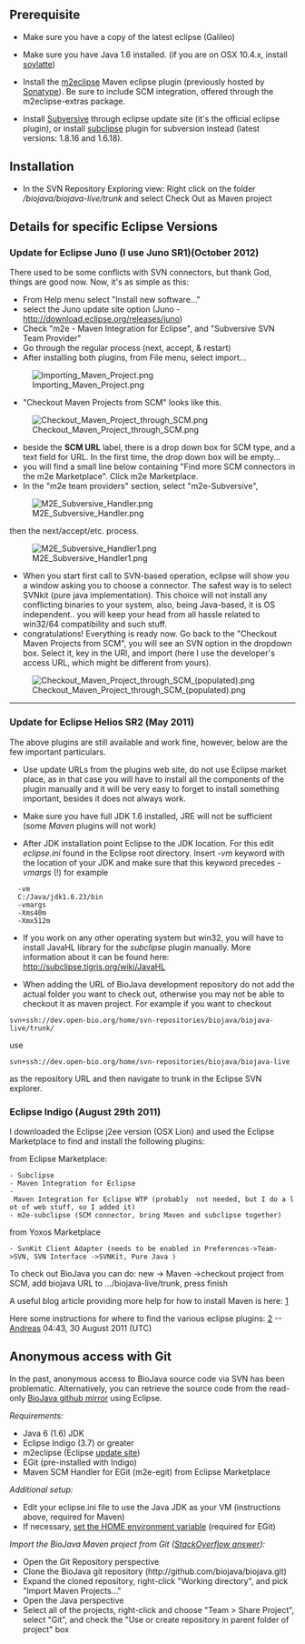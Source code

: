 == Prerequisite ==

* Make sure you have a copy of the latest eclipse (Galileo)

* Make sure you have Java 1.6 installed. (if you are on OSX 10.4.x, install [http://landonf.bikemonkey.org/static/soylatte/ soylatte])

* Install the [http://eclipse.org/m2e/ m2eclipse] Maven eclipse plugin (previously hosted by [http://m2eclipse.sonatype.org/ Sonatype]). Be sure to include SCM integration, offered through the m2eclipse-extras package.

* Install [http://www.eclipse.org/subversive/ Subversive] through eclipse update site (it's the official eclipse plugin), or install [http://subclipse.tigris.org/ subclipse] plugin for subversion instead (latest versions: 1.8.16 and 1.6.18).

== Installation ==

* In the SVN Repository Exploring view: Right click on the folder <i>/biojava/biojava-live/trunk</i> and select Check  Out as Maven project


== Details for specific Eclipse Versions ==

=== Update for Eclipse Juno (I use Juno SR1)(October 2012) ===
There used to be some conflicts with SVN connectors, but thank God, things are good now.
Now, it's as simple as this:

* From Help menu select "Install new software..."
* select the Juno update site option (Juno - http://download.eclipse.org/releases/juno)
* Check "m2e - Maven Integration for Eclipse", and "Subversive SVN Team Provider"
* Go through the regular process (next, accept, & restart)
* After installing both plugins, from File menu, select import... 
[[File:Importing Maven Project.png]]
* "Checkout Maven Projects from SCM" looks like this.
[[File:Checkout Maven Project through SCM.png]]
* beside the '''SCM URL''' label, there is a drop down box for SCM type, and a text field for URL. In the first time, the drop down box will be empty...
* you will find a small line below containing "Find more SCM connectors in the m2e Marketplace". Click m2e Marketplace.
* In the "m2e team providers" section, select "m2e-Subversive",
[[File:M2E Subversive Handler.png]]

then the next/accept/etc. process.

[[File:M2E Subversive Handler1.png]]
* When you start first call to SVN-based operation, eclipse will show you a window asking you to choose a connector. The safest way is to select SVNkit (pure java implementation). This choice will not install any conflicting binaries to your system, also, being Java-based, it is OS independent.. you will keep your head from all hassle related to win32/64 compatibility and such stuff.
* congratulations! Everything is ready now. Go back to the "Checkout Maven Projects from SCM", you will see an SVN option in the dropdown box. Select it, key in the URl, and import (here I use the developer's access URL, which might be different from yours).
[[File:Checkout Maven Project through SCM (populated).png]]

----

=== Update for Eclipse Helios SR2 (May 2011) ===

The above plugins are still available and work fine, however, below are the few important particulars. 

* Use update URLs from the plugins web site, do not use Eclipse market place, as in that case you will have to install all the components of the plugin manually and it will be very easy to forget to install something important, besides it does not always work. 

* Make sure you have full JDK 1.6 installed, JRE will not be sufficient (some ''Maven'' plugins will not work)

* After JDK installation point Eclipse to the JDK location. For this edit ''eclipse.ini'' found in the Eclipse root directory. Insert ''-vm'' keyword with the location of your JDK and make sure that this keyword precedes ''-vmargs'' (!) for example

   -vm
   C:/Java/jdk1.6.23/bin
   -vmargs
   -Xms40m
   -Xmx512m

* If you work on any other operating system but win32, you will have to install JavaHL library for the ''subclipse'' plugin manually. More information about it can be found here: [http://subclipse.tigris.org/wiki/JavaHL http://subclipse.tigris.org/wiki/JavaHL]

* When adding the URL of BioJava development repository do not add the actual folder you want to check out, otherwise you may not be able to checkout it as maven project. For example if you want to checkout 
 svn+ssh://dev.open-bio.org/home/svn-repositories/biojava/biojava-live/trunk/
use 
 svn+ssh://dev.open-bio.org/home/svn-repositories/biojava/biojava-live

as the repository URL and then navigate to trunk in the Eclipse SVN explorer.

=== Eclipse Indigo (August 29th 2011) ===

I downloaded the Eclipse j2ee version (OSX Lion) and used the Eclipse Marketplace to find and install the following plugins:

from Eclipse Marketplace:
 - Subclipse 
 - Maven Integration for Eclipse
 - Maven Integration for Eclipse WTP (probably  not needed, but I do a lot of web stuff, so I added it)
 - m2e-subclipse (SCM connector, bring Maven and subclipse together)

from Yoxos Marketplace
 - SvnKit Client Adapter (needs to be enabled in Preferences->Team->SVN, SVN Interface ->SVNKit, Pure Java )
 
To check out BioJava you can do: new -> Maven ->checkout project from SCM, add biojava URL to .../biojava-live/trunk, press finish

A useful blog article providing more help for how to install Maven is here: [http://www.shareyourwork.org/roller/ralphsjavablog/entry/eclipse_indigo_maven_and_svn]

Here some instructions for where to find the various eclipse plugins:
[https://wiki.openmrs.org/display/docs/Step+by+Step+Installation+for+Developers]
--[[User:Andreas|Andreas]] 04:43, 30 August 2011 (UTC)

== Anonymous access with Git ==

In the past, anonymous access to BioJava source code via SVN has been problematic. Alternatively, you can retrieve the source code from the read-only [https://github.com/biojava BioJava github mirror] using Eclipse.

''Requirements:''

* Java 6 (1.6) JDK
* Eclipse Indigo (3.7) or greater
* m2eclipse (Eclipse [http://download.eclipse.org/technology/m2e/releases update site])
* EGit (pre-installed with Indigo)
* Maven SCM Handler for EGit (m2e-egit) from Eclipse Marketplace

''Additional setup:''

* Edit your eclipse.ini file to use the Java JDK as your VM (instructions above, required for Maven)
* If necessary, [http://wiki.eclipse.org/EGit/User_Guide#Setting_up_the_Home_Directory_on_Windows set the HOME environment variable] (required for EGit)

''Import the BioJava Maven project from Git ([http://stackoverflow.com/questions/4869815/importing-a-maven-project-into-eclipse-from-git StackOverflow answer]):''

* Open the Git Repository perspective
* Clone the BioJava git repository (http://github.com/biojava/biojava.git)
* Expand the cloned repository, right-click "Working directory", and pick "Import Maven Projects..."
* Open the Java perspective
* Select all of the projects, right-click and choose "Team > Share Project", select "Git", and check the "Use or create repository in parent folder of project" box